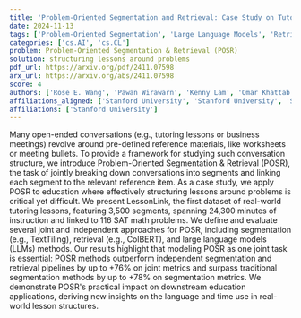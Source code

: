 ```yaml
---
title: 'Problem-Oriented Segmentation and Retrieval: Case Study on Tutoring Conversations'
date: 2024-11-13
tags: ['Problem-Oriented Segmentation', 'Large Language Models', 'Retrieval Approaches', 'Tutoring Conversations', 'Conversation Structure', 'Education Applications', 'Retrieval', 'LessonLink Dataset', 'Segmentation Approaches']
categories: ['cs.AI', 'cs.CL']
problem: Problem-Oriented Segmentation & Retrieval (POSR)
solution: structuring lessons around problems
pdf_url: https://arxiv.org/pdf/2411.07598
arx_url: https://arxiv.org/abs/2411.07598
score: 4
authors: ['Rose E. Wang', 'Pawan Wirawarn', 'Kenny Lam', 'Omar Khattab', 'Dorottya Demszky']
affiliations_aligned: ['Stanford University', 'Stanford University', 'Stanford University', 'Stanford University', 'Stanford University']
affiliations: ['Stanford University']
---
```



Many open-ended conversations (e.g., tutoring lessons or business meetings) revolve around pre-defined reference materials, like worksheets or meeting bullets. To provide a framework for studying such conversation structure, we introduce Problem-Oriented Segmentation & Retrieval (POSR), the task of jointly breaking down conversations into segments and linking each segment to the relevant reference item. As a case study, we apply POSR to education where effectively structuring lessons around problems is critical yet difficult. We present LessonLink, the first dataset of real-world tutoring lessons, featuring 3,500 segments, spanning 24,300 minutes of instruction and linked to 116 SAT math problems. We define and evaluate several joint and independent approaches for POSR, including segmentation (e.g., TextTiling), retrieval (e.g., ColBERT), and large language models (LLMs) methods. Our results highlight that modeling POSR as one joint task is essential: POSR methods outperform independent segmentation and retrieval pipelines by up to +76% on joint metrics and surpass traditional segmentation methods by up to +78% on segmentation metrics. We demonstrate POSR's practical impact on downstream education applications, deriving new insights on the language and time use in real-world lesson structures.